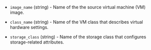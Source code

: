 <!-- Code generated from the comments of the CreateSourceConfig struct in builder/vsphere/supervisor/step_create_source.go; DO NOT EDIT MANUALLY -->

- `image_name` (string) - Name of the the source virtual machine (VM) image.

- `class_name` (string) - Name of the VM class that describes virtual hardware settings.

- `storage_class` (string) - Name of the storage class that configures storage-related attributes.

<!-- End of code generated from the comments of the CreateSourceConfig struct in builder/vsphere/supervisor/step_create_source.go; -->
